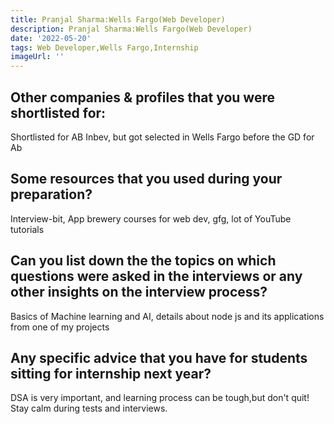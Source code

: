 ```yaml
---
title: Pranjal Sharma:Wells Fargo(Web Developer)
description: Pranjal Sharma:Wells Fargo(Web Developer)
date: '2022-05-20'
tags: Web Developer,Wells Fargo,Internship
imageUrl: ''
---
```


## Other companies & profiles that you were shortlisted for:
Shortlisted for AB Inbev, but got selected in Wells Fargo before the GD for Ab

## Some resources that you used during your preparation?
Interview-bit, App brewery courses for web dev, gfg, lot of YouTube tutorials

## Can you list down the the topics on which questions were asked in the interviews or any other insights on the interview process?
Basics of Machine learning and AI, details about node js and its applications from one of my projects
## Any specific advice that you have for students sitting for internship next year?
DSA is very important, and learning process can be tough,but don't quit! Stay calm during tests and interviews. 

